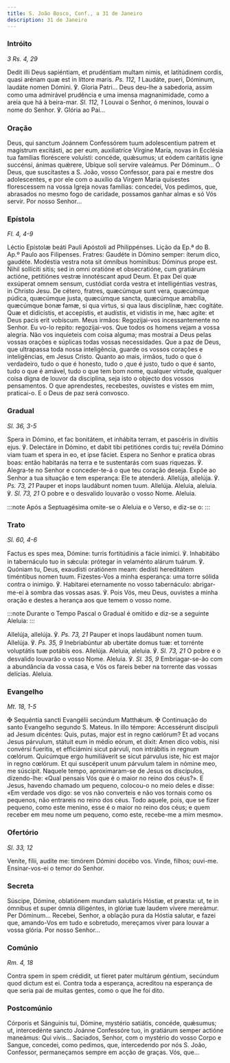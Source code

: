 ```yaml
---
title: S. João Bosco, Conf., a 31 de Janeiro
description: 31 de Janeiro
---
```


### Intróito

<em>3 Rs. 4, 29</em>

<div class="side-by-side not-content">
  <span>
    Dedit illi Deus sapiéntiam, et prudéntiam multam nimis, et latitúdinem
    cordis, quasi arénam quæ est in líttore maris. <em>Ps. 112, 1</em> Laudáte,
    pueri, Dóminum, laudáte nomen Dómini. ℣. Gloria Patri...
  </span>
  <span>
    Deus deu-lhe a sabedoria, assim como uma admirável prudência e uma imensa
    magnanimidade, como a areia que há à beira-mar. <em>Sl. 112, 1</em> Louvai o
    Senhor, ó meninos, louvai o nome do Senhor. ℣. Glória ao Pai...
  </span>
</div>

### Oração

<div class="side-by-side not-content">
  <span>
    Deus, qui sanctum Joánnem Confessórem tuum adolescentium patrem et magístrum
    excitásti, ac per eum, auxiliatríce Vírgine María, novas in Ecclésia tua
    famílias floréscere voluísti: concéde, quǽsumus; ut eódem caritátis igne
    succénsi, ánimas quǽrere, Ubíque soli servíre valeámus. Per Dóminum...
  </span>
  <span>
    Ó Deus, que suscitastes a S. João, vosso Confessor, para pai e mestre dos
    adolescentes, e por ele com o auxílio da Virgem Maria quisestes florescessem
    na vossa Igreja novas famílias: concedei, Vos pedimos, que, abrasados no
    mesmo fogo de caridade, possamos ganhar almas e só Vós servir. Por nosso
    Senhor...
  </span>
</div>

### Epístola

<em>Fl. 4, 4-9 </em>

<div class="side-by-side not-content">
  <span>Léctio Epístolæ beáti Pauli Apóstoli ad Philippénses.</span>
  <span>Lição da Ep.ª do B. Ap.º Paulo aos Filipenses.</span>
  <span>
    Fratres: Gaudéte in Dómino semper: íterum dico, gaudéte. Modéstia vestra
    nota sit ómnibus homínibus: Dóminus prope est. Nihil sollíciti sitis; sed in
    omni oratióne et obsecratióne, cum gratiárum actióne, petitiónes vestræ
    innotéscant apud Deum. Et pax Dei quæ exsúperat omnem sensum, custódiat
    corda vestra et intelligéntias vestras, in Christo Jesu. De cétero, fratres,
    quæcúmque sunt vera, quæcúmque púdica, quæcúmque justa, quæcúmque sancta,
    quæcúmque amabília, quæcúmque bonæ famæ, si qua virtus, si qua laus
    disciplínæ, hæc cogitáte. Quæ et didicístis, et accepístis, et audístis, et
    vidístis in me, hæc agite: et Deus pacis erit vobíscum.
  </span>
  <span>
    Meus irmãos: Regozijai-vos incessantemente no Senhor. Eu vo-lo repito:
    regozijai-vos. Que todos os homens vejam a vossa alegria. Não vos inquieteis
    com coisa alguma; mas mostrai a Deus pelas vossas orações e súplicas todas
    vossas necessidades. Que a paz de Deus, que ultrapassa toda nossa
    inteligência, guarde os vossos corações e inteligências, em Jesus Cristo.
    Quanto ao mais, irmãos, tudo o que ó verdadeiro, tudo o que é honesto, tudo
    o ,que é justo, tudo o que é santo, tudo o que é amável, tudo o que tem bom
    nome, qualquer virtude, qualquer coisa digna de louvor da disciplina, seja
    isto o objecto dos vossos pensamentos. O que aprendestes, recebestes,
    ouvistes e vistes em mim, praticai-o. E o Deus de paz será convosco.
  </span>
</div>

### Gradual

<em>Sl. 36, 3-5</em>

<div class="side-by-side not-content">
  <span>
    Spera in Dómino, et fac bonitátem, et inhábita terram, et pascéris in
    divítiis ejus. ℣. Delectáre in Dómino, et dabit tibi petitiónes cordis tui;
    revéla Dómino viam tuam et spera in eo, et ipse fáciet.
  </span>
  <span>
    Espera no Senhor e pratica obras boas: então habitarás na terra e te
    sustentarás com suas riquezas. ℣. Alegra-te no Senhor e conceder-te-á o que
    teu coração deseja. Expõe ao Senhor a tua situação e tem esperança: Ele te
    atenderá.
  </span>
  <span>
    Allelúja, allelúja. ℣. <em>Ps. 73, 21</em> Pauper et inops laudábunt nomen
    tuum. Allelúja.
  </span>
  <span>
    Aleluia, aleluia. ℣. <em>Sl. 73, 21</em> O pobre e o desvalido louvarão o
    vosso Nome. Aleluia.
  </span>
</div>

:::note
Após a Septuagésima omite-se o Aleluia e o Verso, e diz-se o:
:::

### Trato

<em>Sl. 60, 4-6</em>

<div class="side-by-side not-content">
  <span>
    Factus es spes mea, Dómine: turris fortitúdinis a fácie inimíci. ℣.
    Inhabitábo in tabernáculo tuo in sǽcula: prótegar in velaménto alárum
    tuárum. ℣. Quóniam tu, Deus, exaudísti oratiónem meam: dedísti hereditátem
    timéntibus nomen tuum.
  </span>
  <span>
    Fizestes-Vos a minha esperança: uma torre sólida contra o inimigo. ℣.
    Habitarei eternamente no vosso tabernáculo: abrigar-me-ei à sombra das
    vossas asas. ℣. Pois Vós, meu Deus, ouvistes a minha oração e destes a
    herança aos que temem o vosso nome.
  </span>
</div>

:::note
Durante o Tempo Pascal o Gradual é omitido e diz-se a seguinte Aleluia:
:::

<div class="side-by-side not-content">
  <span>
    Allelúja, allelúja. ℣. <em>Ps. 73, 21</em> Pauper et inops laudábunt nomen
    tuum. Allelúja. ℣. <em>Ps. 35, 9</em> Inebriabúntur ab ubertáte domus tuæ:
    et torrénte voluptátis tuæ potábis eos. Allelúja.
  </span>
  <span>
    Aleluia, aleluia. ℣. <em>Sl. 73, 21</em> O pobre e o desvalido louvarão o
    vosso Nome. Aleluia. ℣. <em>Sl. 35, 9</em> Embriagar-se-ão com a abundância
    da vossa casa, e Vós os fareis beber na torrente das vossas delícias.
    Aleluia.
  </span>
</div>

### Evangelho

<em>Mt. 18, 1-5</em>

<div class="side-by-side not-content">
  <span>
    <span class="text-red-500">✠</span> Sequéntia sancti Evangélii secúndum
    Matthǽum.
  </span>
  <span>
    <span class="text-red-500">✠</span> Continuação do santo Evangelho segundo
    S. Mateus.
  </span>
  <span>
    In illo témpore: Accessérunt discípuli ad Jesum dicéntes: Quis, putas, major
    est in regno cælórum? Et ad vocans Jesus párvulum, státuit eum in médio
    eórum, et dixit: Amen dico vobis, nisi convérsi fueritis, et efficiámini
    sicut párvuli, non intrábitis in regnum cœlórum. Quicúmque ergo humiliáverit
    se sicut párvulus iste, hic est major in regno cœlórum. Et qui suscéperit
    unum párvulum talem in nómine meo, me súscipit.
  </span>
  <span>
    Naquele tempo, aproximaram-se de Jesus os discípulos, dizendo-lhe: «Qual
    pensais Vós que é o maior no reino dos céus?». E Jesus, havendo chamado um
    pequeno, colocou-o no meio deles e disse: «Em verdade vos digo: se vos não
    converteis e não vos tornais como os pequenos, não entrareis no reino dos
    céus. Todo aquele, pois, que se fizer pequeno, como este menino, esse é o
    maior no reino dos céus; e quem receber em meu nome um pequeno, como este,
    recebe-me a mim mesmo».
  </span>
</div>

### Ofertório

<em>Sl. 33, 12</em>

<div class="side-by-side not-content">
  <span>Veníte, fílii, audíte me: timórem Dómini docébo vos.</span>
  <span>Vinde, filhos; ouvi-me. Ensinar-vos-ei o temor do Senhor.</span>
</div>

### Secreta

<div class="side-by-side not-content">
  <span>
    Súscipe, Dómine, oblatiónem mundam salutáris Hóstiæ, et præsta: ut, te in
    ómnibus et super ómnia diligéntes, in glóriæ tuæ laudem vívere mereámur. Per
    Dóminum...
  </span>
  <span>
    Recebei, Senhor, a oblação pura da Hóstia salutar, e fazei que, amando-Vos
    em tudo e sobretudo, mereçamos viver para louvar a vossa glória. Por nosso
    Senhor...
  </span>
</div>

### Comúnio

<em>Rm. 4, 18</em>

<div class="side-by-side not-content">
  <span>
    Contra spem in spem crédidit, ut fíeret pater multárum géntium, secúndum
    quod dictum est ei.
  </span>
  <span>
    Contra toda a esperança, acreditou na esperança de que seria pai de muitas
    gentes, como o que lhe foi dito.
  </span>
</div>

### Postcomúnio

<div class="side-by-side not-content">
  <span>
    Córporis et Sánguinis tui, Dómine, mystério satiátis, concéde, quǽsumus; ut,
    intercedénte sancto Joánne Confessóre tuo, in gratiárum semper actióne
    maneámus: Qui vivis...
  </span>
  <span>
    Saciados, Senhor, com o mystério do vosso Corpo e Sangue, concedei, como
    pedimos, que, intercedendo por nós S. João, Confessor, permaneçamos sempre
    em acção de graças. Vós, que...
  </span>
</div>
